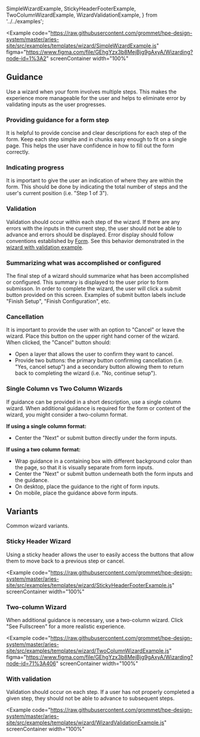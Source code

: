   SimpleWizardExample,
  StickyHeaderFooterExample,
  TwoColumnWizardExample,
  WizardValidationExample,
} from '../../examples';

<Example
  code="https://raw.githubusercontent.com/grommet/hpe-design-system/master/aries-site/src/examples/templates/wizard/SimpleWizardExample.js"
  figma="https://www.figma.com/file/GEhgYzx3b8MejBjg9gAxyA/Wizarding?node-id=1%3A2"
  screenContainer
  width="100%"
>
  <SimpleWizardExample />
</Example>

## Guidance

Use a wizard when your form involves multiple steps. This makes the experience more manageable for the user and helps to eliminate error by validating inputs as the user progresses.

### Providing guidance for a form step

It is helpful to provide concise and clear descriptions for each step of the form. Keep each step simple and in chunks easy enough to fit on a single page. This helps the user have confidence in how to fill out the form correctly.

### Indicating progress

It is important to give the user an indication of where they are within the form. This should be done by indicating the total number of steps and the user's current position (i.e. "Step 1 of 3").

### Validation

Validation should occur within each step of the wizard. If there are any errors with the inputs in the current step, the user should not be able to advance and errors should be displayed. Error display should follow conventions established by [Form](/templates/forms). See this behavior demonstrated in the [wizard with validation example](#with-validation).

### Summarizing what was accomplished or configured

The final step of a wizard should summarize what has been accomplished or configured. This summary is displayed to the user prior to form submisson. In order to complete the wizard, the user will click a submit button provided on this screen. Examples of submit button labels include "Finish Setup", "Finish Configuration", etc.

### Cancellation

It is important to provide the user with an option to "Cancel" or leave the wizard. Place this button on the upper right hand corner of the wizard. When clicked, the "Cancel" button should:

- Open a layer that allows the user to confirm they want to cancel.
- Provide two buttons: the primary button confirming cancellation (i.e. "Yes, cancel setup") and a secondary button allowing them to return back to completing the wizard (i.e. "No, continue setup").

### Single Column vs Two Column Wizards

If guidance can be provided in a short description, use a single column wizard. When additional guidance is required for the form or content of the wizard, you might consider a two-column format.

**If using a single column format:**

- Center the "Next" or submit button directly under the form inputs.

**If using a two column format:**

- Wrap guidance in a containing box with different background color than the page, so that it is visually separate from form inputs.
- Center the "Next" or submit button underneath both the form inputs and the guidance.
- On desktop, place the guidance to the right of form inputs.
- On mobile, place the guidance above form inputs.

## Variants

Common wizard variants.

### Sticky Header Wizard

Using a sticky header allows the user to easily access the buttons that allow them to move back to a previous step or cancel.

<Example
  code="https://raw.githubusercontent.com/grommet/hpe-design-system/master/aries-site/src/examples/templates/wizard/StickyHeaderFooterExample.js"
  screenContainer
  width="100%"
>
  <StickyHeaderFooterExample />
</Example>

### Two-column Wizard

When additional guidance is necessary, use a two-column wizard. Click "See Fullscreen" for a more realistic experience.

<Example
  code="https://raw.githubusercontent.com/grommet/hpe-design-system/master/aries-site/src/examples/templates/wizard/TwoColumnWizardExample.js"
  figma="https://www.figma.com/file/GEhgYzx3b8MejBjg9gAxyA/Wizarding?node-id=71%3A406"
  screenContainer
  width="100%"
>
  <TwoColumnWizardExample />
</Example>

### With validation

Validation should occur on each step. If a user has not properly completed a given step, they should not be able to advance to subsequent steps.

<Example
  code="https://raw.githubusercontent.com/grommet/hpe-design-system/master/aries-site/src/examples/templates/wizard/WizardValidationExample.js"
  screenContainer
  width="100%"
>
  <WizardValidationExample />
</Example>
